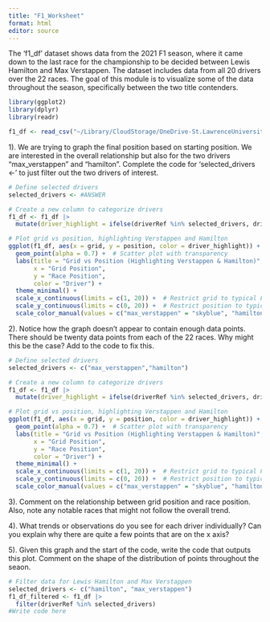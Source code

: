 ```yaml
---
title: "F1_Worksheet"
format: html
editor: source
---
```


The 'f1_df' dataset shows data from the 2021 F1 season, where it came down to the last race for the championship to be decided between Lewis Hamilton and Max Verstappen. The dataset includes data from all 20 drivers over the 22 races. The goal of this module is to visualize some of the data throughout the season, specifically between the two title contenders.

```r
library(ggplot2)
library(dplyr)
library(readr)

f1_df <- read_csv("~/Library/CloudStorage/OneDrive-St.LawrenceUniversity/St. Lawrence/github/stat_289_score/cgartner/F1/Module/f1_results.csv")
```

1). We are trying to graph the final position based on starting position. We are interested in the overall relationship but also for the two drivers "max_verstappen" and "hamilton". Complete the code for 'selected_drivers \<-' to just filter out the two drivers of interest.

```r
# Define selected drivers
selected_drivers <- #ANSWER

# Create a new column to categorize drivers
f1_df <- f1_df |> 
  mutate(driver_highlight = ifelse(driverRef %in% selected_drivers, driverRef, "Other"))

# Plot grid vs position, highlighting Verstappen and Hamilton
ggplot(f1_df, aes(x = grid, y = position, color = driver_highlight)) +  
  geom_point(alpha = 0.7) +  # Scatter plot with transparency  
  labs(title = "Grid vs Position (Highlighting Verstappen & Hamilton)",  
       x = "Grid Position",  
       y = "Race Position",  
       color = "Driver") +  
  theme_minimal() +  
  scale_x_continuous(limits = c(1, 20)) +  # Restrict grid to typical F1 positions (1 to 20)  
  scale_y_continuous(limits = c(0, 20)) +  # Restrict position to typical race positions (0 to 20)  
  scale_color_manual(values = c("max_verstappen" = "skyblue", "hamilton" = "red", "Other" = "gray"))  # Assign colors

```

2). Notice how the graph doesn't appear to contain enough data points. There should be twenty data points from each of the 22 races. Why might this be the case? Add to the code to fix this.

```r
# Define selected drivers
selected_drivers <- c("max_verstappen","hamilton")

# Create a new column to categorize drivers
f1_df <- f1_df |> 
  mutate(driver_highlight = ifelse(driverRef %in% selected_drivers, driverRef, "Other"))

# Plot grid vs position, highlighting Verstappen and Hamilton
ggplot(f1_df, aes(x = grid, y = position, color = driver_highlight)) +  
  geom_point(alpha = 0.7) +  # Scatter plot with transparency  
  labs(title = "Grid vs Position (Highlighting Verstappen & Hamilton)",  
       x = "Grid Position",  
       y = "Race Position",  
       color = "Driver") +  
  theme_minimal() +  
  scale_x_continuous(limits = c(1, 20)) +  # Restrict grid to typical F1 positions (1 to 20)  
  scale_y_continuous(limits = c(0, 20)) +  # Restrict position to typical race positions (0 to 20)  
  scale_color_manual(values = c("max_verstappen" = "skyblue", "hamilton" = "red", "Other" = "gray"))  # Assign colors
```

3). Comment on the relationship between grid position and race position. Also, note any notable races that might not follow the overall trend.

4). What trends or observations do you see for each driver individually? Can you explain why there are quite a few points that are on the x axis?

5). Given this graph and the start of the code, write the code that outputs this plot. Comment on the shape of the distribution of points throughout the seaon.

```r
# Filter data for Lewis Hamilton and Max Verstappen
selected_drivers <- c("hamilton", "max_verstappen")
f1_df_filtered <- f1_df |>
  filter(driverRef %in% selected_drivers)
#Write code here

```
